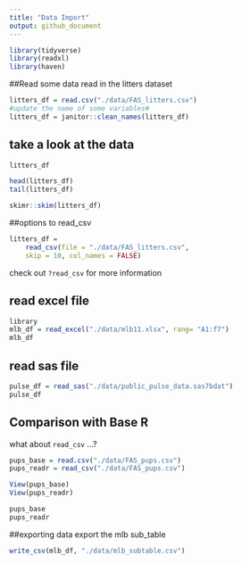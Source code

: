 ```yaml
---
title: "Data Import"
output: github_document
---
```


```r
library(tidyverse)
library(readxl)
library(haven)
```

##Read some data
read in the litters dataset
```r
litters_df = read.csv("./data/FAS_litters.csv")
#update the name of some variables#
litters_df = janitor::clean_names(litters_df)

```
## take a look at the data
```r
litters_df
```

```r
head(litters_df)
tail(litters_df)
```
```r
skimr::skim(litters_df)
```


##options to read_csv
```r
litters_df = 
    read_csv(file = "./data/FAS_litters.csv",
    skip = 10, col_names = FALSE)
```
check out `?read_csv` for more information


## read excel file

```r
library
mlb_df = read_excel("./data/mlb11.xlsx", rang= "A1:f7")
mlb_df
```

## read sas file
```r
pulse_df = read_sas("./data/public_pulse_data.sas7bdat")
pulse_df
```


## Comparison with Base R
what about `read_csv` ...?
```r
pups_base = read.csv("./data/FAS_pups.csv")
pups_readr = read_csv("./data/FAS_pups.csv")

View(pups_base)
View(pups_readr)

pups_base
pups_readr
```
##exporting data
export the mlb sub_table
```r
write_csv(mlb_df, "./data/mlb_subtable.csv")
```



